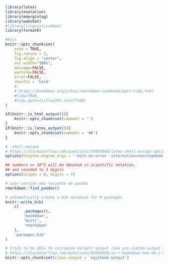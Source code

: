 ```r
library(latex)
library(enotation)
library(emargintag)
library(webshot)
#library(linguisticsdown)
library(formatR)
```


```r
#knit
knitr::opts_chunk$set(
    echo = TRUE, 
    fig.retina = 2, 
    fig.align = "center",
    out.width="100%",
    message=FALSE,
    warning=FALSE,
    error=FALSE,
    results = 'hold'
    #,
    # https://bookdown.org/yihui/rmarkdown-cookbook/opts-tidy.html
    #tidy=TRUE, 
    #tidy.opts=list(width.cutoff=60)
)

if(knitr::is_html_output()){
    knitr::opts_chunk$set(comment = '')    
}
if(knitr::is_latex_output()){
    knitr::opts_chunk$set(comment = '##')    
}

# -shell-escape
# https://stackoverflow.com/questions/55459948/latex-shell-escape-options-in-yaml-header-dont-use?noredirect=1#comment97651281_55459948
options(tinytex.engine_args = '-halt-on-error -interaction=nonstopmode -shell-escape') 

## numbers >= 10^5 will be denoted in scientific notation,
## and rounded to 3 digits
options(scipen = 0, digits = 7)

# usar versión más reciente de pandoc
rmarkdown::find_pandoc()
```

```r
# automatically create a bib database for R packages
knitr::write_bib(
    c(
        .packages(), 
        'bookdown', 
        'knitr', 
        'rmarkdown'
    ), 
    'packages.bib'
)
```


```r
# trick to be able to customize default output (see pre.custom-output in style.css)
# https://stackoverflow.com/questions/65495605/in-r-bookdown-how-do-i-set-the-default-code-output-background-color
knitr::opts_chunk$set(class.output = 'egitbook-output')
```

